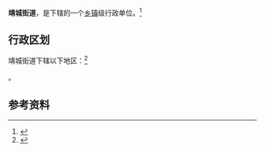{{中国乡级行政区|32/12/82/001/000}}

'''靖城街道'''，是{{PRC admin/fullname|32/12/82/001/000|3}}下辖的一个[[乡镇|乡镇]]级行政单位。<ref>{{PRC admin/ref sgc|{{PRC admin/parent|32/12/82/001/000}}}}</ref>

== 行政区划 ==

靖城街道下辖以下地区：<ref>{{PRC admin/ref sgc|32/12/82/001/000}}</ref>

{{PRC admin/children|32/12/82/001/000}}。

== 参考资料 ==

{{reflist}}

{{行政区划小作品}}
{{PRC admin/navcat|32/12/82/001/000}}